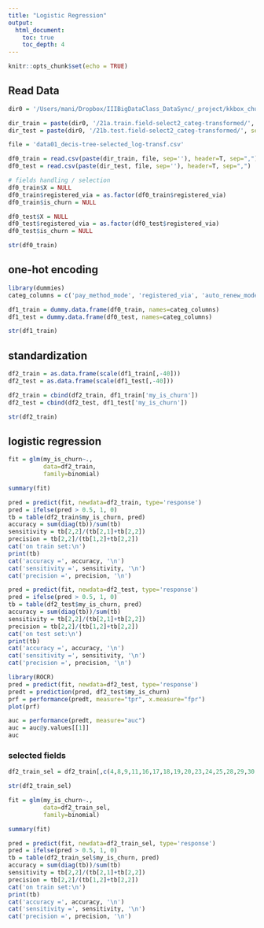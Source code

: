 ```yaml
---
title: "Logistic Regression"
output: 
  html_document:
    toc: true
    toc_depth: 4
---
```


```r
knitr::opts_chunk$set(echo = TRUE)
```


## Read Data 
```r
dir0 = '/Users/mani/Dropbox/IIIBigDataClass_DataSync/_project/kkbox_churn_R/'

dir_train = paste(dir0, '/21a.train.field-select2_categ-transformed/', sep='')
dir_test = paste(dir0, '/21b.test.field-select2_categ-transformed/', sep='')

file = 'data01_decis-tree-selected_log-transf.csv'

df0_train = read.csv(paste(dir_train, file, sep=''), header=T, sep=",")
df0_test = read.csv(paste(dir_test, file, sep=''), header=T, sep=",")
```

```r
# fields handling / selection 
df0_train$X = NULL
df0_train$registered_via = as.factor(df0_train$registered_via)
df0_train$is_churn = NULL

df0_test$X = NULL
df0_test$registered_via = as.factor(df0_test$registered_via)
df0_test$is_churn = NULL
```

```r
str(df0_train)
```

## one-hot encoding
```r
library(dummies)
categ_columns = c('pay_method_mode', 'registered_via', 'auto_renew_mode', 'city')

df1_train = dummy.data.frame(df0_train, names=categ_columns)
df1_test = dummy.data.frame(df0_test, names=categ_columns)

str(df1_train)
```

## standardization
```r
df2_train = as.data.frame(scale(df1_train[,-40]))
df2_test = as.data.frame(scale(df1_test[,-40]))

df2_train = cbind(df2_train, df1_train['my_is_churn'])
df2_test = cbind(df2_test, df1_test['my_is_churn'])

str(df2_train)
```


## logistic regression
```r
fit = glm(my_is_churn~., 
          data=df2_train,
          family=binomial)
```

```r
summary(fit)
```


```r
pred = predict(fit, newdata=df2_train, type='response')
pred = ifelse(pred > 0.5, 1, 0)
tb = table(df2_train$my_is_churn, pred)
accuracy = sum(diag(tb))/sum(tb)
sensitivity = tb[2,2]/(tb[2,1]+tb[2,2])
precision = tb[2,2]/(tb[1,2]+tb[2,2])
cat('on train set:\n')
print(tb)
cat('accuracy =', accuracy, '\n')
cat('sensitivity =', sensitivity, '\n')
cat('precision =', precision, '\n')
```

```r
pred = predict(fit, newdata=df2_test, type='response')
pred = ifelse(pred > 0.5, 1, 0)
tb = table(df2_test$my_is_churn, pred)
accuracy = sum(diag(tb))/sum(tb)
sensitivity = tb[2,2]/(tb[2,1]+tb[2,2])
precision = tb[2,2]/(tb[1,2]+tb[2,2])
cat('on test set:\n')
print(tb)
cat('accuracy =', accuracy, '\n')
cat('sensitivity =', sensitivity, '\n')
cat('precision =', precision, '\n')
```

```r
library(ROCR)
pred = predict(fit, newdata=df2_test, type='response')
predt = prediction(pred, df2_test$my_is_churn)
prf = performance(predt, measure="tpr", x.measure="fpr")
plot(prf)

auc = performance(predt, measure="auc")
auc = auc@y.values[[1]]
auc
```

### selected fields

```r
df2_train_sel = df2_train[,c(4,8,9,11,16,17,18,19,20,23,24,25,28,29,30,31,32,33,34,35,36,37,38,39)*(-1)]

str(df2_train_sel)
```

```r
fit = glm(my_is_churn~., 
          data=df2_train_sel,
          family=binomial)
```

```r
summary(fit)
```


```r
pred = predict(fit, newdata=df2_train_sel, type='response')
pred = ifelse(pred > 0.5, 1, 0)
tb = table(df2_train_sel$my_is_churn, pred)
accuracy = sum(diag(tb))/sum(tb)
sensitivity = tb[2,2]/(tb[2,1]+tb[2,2])
precision = tb[2,2]/(tb[1,2]+tb[2,2])
cat('on train set:\n')
print(tb)
cat('accuracy =', accuracy, '\n')
cat('sensitivity =', sensitivity, '\n')
cat('precision =', precision, '\n')
```
